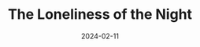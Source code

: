 ---
title: The Loneliness of the Night
date: '2024-02-11'
tags: ['Blender']
draft: false
layout: PostBanner
images: ['/static/images/streetlight_starfish.png']
---